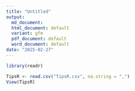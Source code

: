 ---
title: "Untitled"
output:
  md_document:
  html_document: default
  variant: gfm
  pdf_document: default
  word_document: default
date: "2025-02-27"
---

```{r}
library(readr)
```


```{r}
TipsR <- read.csv("TipsR.csv", na.string = ",")
View(TipsR)
```





